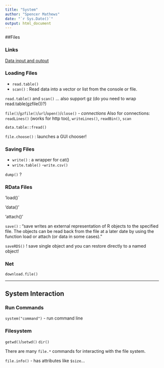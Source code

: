 ```yaml
---
title: "System"
author: "Spencer Mathews"
date: "`r Sys.Date()`"
output: html_document
---
```




##Files

### Links

[Data input and output](http://www.cookbook-r.com/Data_input_and_output/index.html)


### Loading Files


- `read.table()`
- `scan()` : Read data into a vector or list from the console or file.

`read.table()` and `scan()` ... also support gz (do you need to wrap read.table(gzfile())?)


`file()`/`gzfile()`/`url`/`open()`/`close()` - _connections_
Also for connections: `readLines()` (works for http too), `writeLines()`, `readBin()`, `scan`

`data.table::fread()`

`file.choose()` : launches a GUI chooser!



### Saving Files


- `write()` : a wrapper for cat()
- `write.table()`
    -`write.csv()`


`dump()` ?


### RData Files


'load()`

'data()'

'attach()'

`save()` : "save writes an external representation of R objects to the specified file. The objects can be read back from the file at a later date by using the function load or attach (or data in some cases)."

`saveRDS()` ! save single object and you can restore directly to a named object!


### Net

`download.file()`


---

## System Interaction

### Run Commands

`system("command")` - run command line 

### Filesystem

`getwd()`/`setwd()`
`dir()`


There are many `file.*` commands for interacting with the file system.

`file.info()` - has attributes like `$size`...

